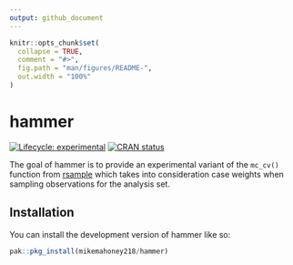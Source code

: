 ```yaml
---
output: github_document
---
```


<!-- README.md is generated from README.Rmd. Please edit that file -->

```r
knitr::opts_chunk$set(
  collapse = TRUE,
  comment = "#>",
  fig.path = "man/figures/README-",
  out.width = "100%"
)
```

# hammer

<!-- badges: start -->
[![Lifecycle: experimental](https://img.shields.io/badge/lifecycle-experimental-orange.svg)](https://lifecycle.r-lib.org/articles/stages.html#experimental)
[![CRAN status](https://www.r-pkg.org/badges/version/hammer)](https://CRAN.R-project.org/package=hammer)
<!-- badges: end -->

The goal of hammer is to provide an experimental variant of the `mc_cv()` 
function from [rsample](https://rsample.tidymodels.org/) which takes into 
consideration case weights when sampling observations for the analysis set.

## Installation

You can install the development version of hammer like so:

``` r
pak::pkg_install(mikemahoney218/hammer)
```
